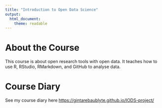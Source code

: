 ```yaml
---
title: "Introduction to Open Data Science"
output:
  html_document:
    theme: readable
---
```


# About the Course

This course is about open research tools with open data. It teaches how to use R, RStudio, RMarkdown, and GitHub to analyse data.

# Course Diary

See my course diary here <https://gintarebaublyte.github.io/IODS-project/>